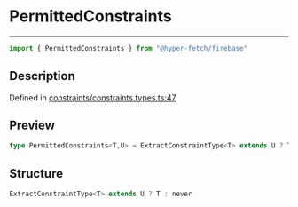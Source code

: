 

# PermittedConstraints

<div class="api-docs__separator" data-reactroot="">

---

</div><div class="api-docs__import" data-reactroot="">

```ts
import { PermittedConstraints } from "@hyper-fetch/firebase"
```

</div><div class="api-docs__section">

## Description

</div><div class="api-docs__description"><span class="api-docs__do-not-parse">



</span></div><p class="api-docs__definition">

Defined in [constraints/constraints.types.ts:47](https://github.com/BetterTyped/hyper-fetch/blob/cc329b91/packages/adapter-firebase/src/constraints/constraints.types.ts#L47)

</p><div class="api-docs__section">

## Preview

</div><div class="api-docs__preview type single">

```ts
type PermittedConstraints<T,U> = ExtractConstraintType<T> extends U ? T : never;
```

</div><div class="api-docs__section">

## Structure

</div><div class="api-docs__returns">

```ts
ExtractConstraintType<T> extends U ? T : never
```

</div>